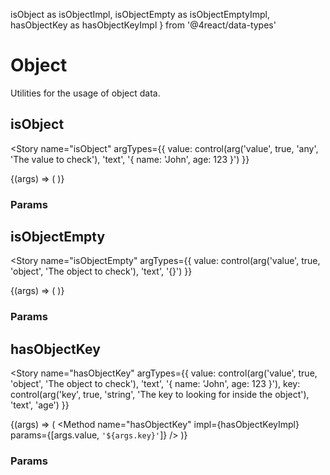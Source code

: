   isObject as isObjectImpl,
  isObjectEmpty as isObjectEmptyImpl,
  hasObjectKey as hasObjectKeyImpl
} from '@4react/data-types'

<Meta title="data-types/Primitives/Object" />

# Object

Utilities for the usage of object data.

## isObject

<Source
  language="jsx"
  code="import { isObject } from '@4react/data-types'"
/>

<Story
  name="isObject"
  argTypes={{
    value: control(arg('value', true, 'any', 'The value to check'), 'text', '{ name: \'John\', age: 123 }')
  }}
>
  {(args) => (
    <Method
      name="isObject"
      impl={isObjectImpl}
      params={[args.value]}
    />
  )}
</Story>

### Params

<ArgsTable story="isObject" />

## isObjectEmpty

<Source
  language="jsx"
  code="import { isObjectEmpty } from '@4react/data-types'"
/>

<Story
  name="isObjectEmpty"
  argTypes={{
    value: control(arg('value', true, 'object', 'The object to check'), 'text', '{}')
  }}
>
  {(args) => (
    <Method
      name="isObjectEmpty"
      impl={isObjectEmptyImpl}
      params={[args.value]}
    />
  )}
</Story>

### Params

<ArgsTable story="isObjectEmpty" />

## hasObjectKey

<Source
  language="jsx"
  code="import { hasObjectKey } from '@4react/data-types'"
/>

<Story
  name="hasObjectKey"
  argTypes={{
    value: control(arg('value', true, 'object', 'The object to check'), 'text', '{ name: \'John\', age: 123 }'),
    key: control(arg('key', true, 'string', 'The key to looking for inside the object'), 'text', 'age')
  }}
>
  {(args) => (
    <Method
      name="hasObjectKey"
      impl={hasObjectKeyImpl}
      params={[args.value, `'${args.key}'`]}
    />
  )}
</Story>

### Params

<ArgsTable story="hasObjectKey" />
